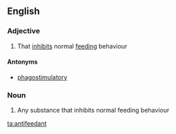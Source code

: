 ==English==

===Adjective===
{{en-adj}}

# {{biology}} That [[inhibit]]s normal [[feeding]] behaviour

====Antonyms====
* [[phagostimulatory]]

===Noun===
{{en-noun}}

# {{biochemistry}} Any substance that inhibits normal feeding behaviour

[[ta:antifeedant]]